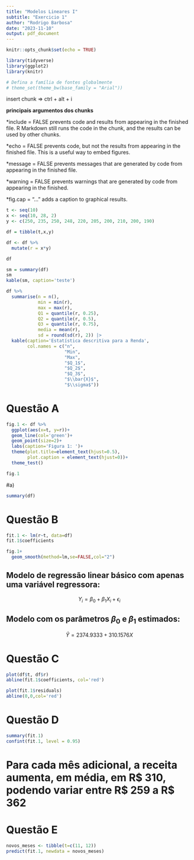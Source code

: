 ```yaml
---
title: "Modelos Lineares I"
subtitle: "Exercicio 1"
author: "Rodrigo Barbosa"
date: "2023-11-10"
output: pdf_document
---
```


```r
knitr::opts_chunk$set(echo = TRUE)
```

```r
library(tidyverse)
library(ggplot2)
library(knitr)

# Defina a família de fontes globalmente
# theme_set(theme_bw(base_family = "Arial"))
```


insert chunk => ctrl + alt + i

**principais argumentos dos chunks**

*include = FALSE prevents code and results from appearing in the finished file. R Markdown             still runs the code in the chunk, and the results can be used by other chunks.

*echo = FALSE prevents code, but not the results from appearing in the finished file. This          is a useful way to embed figures.

*message = FALSE prevents messages that are generated by code from appearing in the finished            file.

*warning = FALSE prevents warnings that are generated by code from appearing in the                    finished.

*fig.cap = "..." adds a caption to graphical results.

```r
t <- seq(10)
x <- seq(10, 28, 2)
y <- c(250, 235, 250, 248, 220, 205, 200, 210, 200, 190)

df = tibble(t,x,y)

df <- df %>% 
  mutate(r = x*y)

df
```


```r
sm = summary(df)
sm
kable(sm, caption='teste')

df %>%
  summarise(n = n(),
            min = min(r),
            max = max(r),
            Q1 = quantile(r, 0.25),
            Q2 = quantile(r, 0.5),
            Q3 = quantile(r, 0.75),
            media = mean(r),
            sd = round(sd(r), 2)) |> 
  kable(caption='Estatística descritiva para a Renda',
        col.names = c("n",
                      "Min",
                      "Max",
                      "$Q_1$",
                      "$Q_2$",
                      "$Q_3$",
                      "$\\bar{X}$",
                      "$\\sigma$"))
```

# Questão A
```r
fig.1 <- df %>% 
  ggplot(aes(x=t, y=r))+
  geom_line(col='green')+
  geom_point(size=2)+
  labs(caption='Figura 1: ')+
  theme(plot.title=element_text(hjust=0.5),
        plot.caption = element_text(hjust=0))+
  theme_test()

fig.1
```


#a)
```r
summary(df)
```


# Questão B
```r
fit.1 <- lm(r~t, data=df)
fit.1$coefficients

fig.1+
  geom_smooth(method=lm,se=FALSE,col="2")
```

## Modelo de regressão linear básico com apenas uma variável regressora: ##



$$
  Y_i = \beta_0 + \beta_1X_i + \epsilon_i
$$

## Modelo com os parâmetros $\beta_0$ e $\beta_1$ estimados: ##



$$
  \hat{Y} = 2374.9333 + 310.1576X
$$

# Questão C
```r
plot(df$t, df$r)
abline(fit.1$coefficients, col='red')
```

```r
plot(fit.1$residuals)
abline(0,0,col='red')
```

# Questão D
```r
summary(fit.1)
confint(fit.1, level = 0.95)
```

# Para cada mês adicional, a receita aumenta, em média, em R$ 310, podendo variar entre R$ 259 a R$ 362

# Questão E
```r
novos_meses <- tibble(t=c(11, 12))
predict(fit.1, newdata = novos_meses)
```

 \begin{equation}
 f(x) =
   \left\{\begin{array}{lr}
       f_1(x), & -\infty < x \le a_1 \\
       f_2(x), & a_1 < x \le a_2 
    \end{array}\right.
 \end{equation}
 
